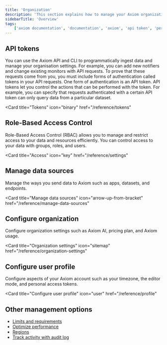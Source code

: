 ```yaml
---
title: 'Organization'
description: 'This section explains how to manage your Axiom organization.'
sidebarTitle: 'Overview'
tags:
    ['axiom documentation', 'documentation', 'axiom', 'api token', 'personal token', 'billing', 'dataset', 'endpoints', 'integrations', 'teams', 'profile', 'user settings']
---
```


## API tokens

You can use the Axiom API and CLI to programmatically ingest data and manage your organisation settings. For example, you can add new notifiers and change existing monitors with API requests. To prove that these requests come from you, you must include forms of authentication called tokens in your API requests. One form of authentication is an API token. API tokens let you control the actions that can be performed with the token. For example, you can specify that requests authenticated with a certain API token can only query data from a particular dataset.

<Card
  title="Tokens"
  icon="binary"
  href="/reference/tokens"
>
</Card>

## Role-Based Access Control

Role-Based Access Control (RBAC) allows you to manage and restrict access to your data and resources efficiently. You can control access to your data with groups, roles, and users.

<Card
  title="Access"
  icon="key"
  href="/reference/settings"
>
</Card>

## Manage data sources

Manage the ways you send data to Axiom such as apps, datasets, and endpoints.

<Card
  title="Manage data sources"
  icon="arrow-up-from-bracket"
  href="/reference/manage-data-sources"
>
</Card>

## Configure organization

Configure organization settings such as Axiom AI, pricing plan, and Axiom usage.

<Card
  title="Organization settings"
  icon="sitemap"
  href="/reference/organization-settings"
>
</Card>

## Configure user profile

Configure aspects of your Axiom account such as your timezone, the editor mode, and personal access tokens.

<Card
  title="Configure user profile"
  icon="user"
  href="/reference/profile"
>
</Card>

## Other management options

- [Limits and requirements](/reference/field-restrictions)
- [Optimize performance](/reference/performance)
- [Regions](/reference/regions)
- [Track activity with audit log](/reference/audit-log)